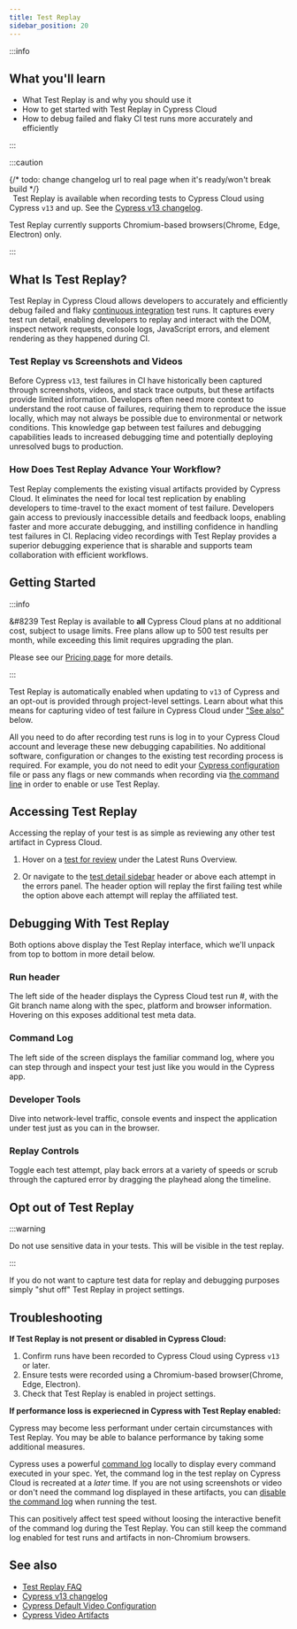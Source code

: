 ```yaml
---
title: Test Replay
sidebar_position: 20
---
```


:::info

## <Icon name="graduation-cap" /> What you'll learn

- What Test Replay is and why you should use it
- How to get started with Test Replay in Cypress Cloud
- How to debug failed and flaky CI test runs more accurately and efficiently

:::

:::caution

{/* todo: change changelog url to real page when it's ready/won't break build */} <br/>
&#8239;<Icon name="exclamation-triangle" /> Test Replay is available when recording tests to Cypress Cloud using Cypress `v13` and up. See the [Cypress v13 changelog](/guides/references/changelog#12-0-0).

Test Replay currently supports Chromium-based browsers(Chrome, Edge, Electron) only.

:::

## What Is Test Replay?

Test Replay in Cypress Cloud allows developers to accurately and efficiently debug failed and flaky [continuous integration](/guides/continuous-integration/introduction) test runs. It captures every test run detail, enabling developers to replay and interact with the DOM, inspect network requests, console logs, JavaScript errors, and element rendering as they happened during CI.

### Test Replay vs Screenshots and Videos

Before Cypress `v13`, test failures in CI have historically been captured through screenshots, videos, and stack trace outputs, but these artifacts provide limited information. Developers often need more context to understand the root cause of failures, requiring them to reproduce the issue locally, which may not always be possible due to environmental or network conditions. This knowledge gap between test failures and debugging capabilities leads to increased debugging time and potentially deploying unresolved bugs to production.

### How Does Test Replay Advance Your Workflow?

Test Replay complements the existing visual artifacts provided by Cypress Cloud. It eliminates the need for local test replication by enabling developers to time-travel to the exact moment of test failure. Developers gain access to previously inaccessible details and feedback loops, enabling faster and more accurate debugging, and instilling confidence in handling test failures in CI. Replacing video recordings with Test Replay provides a superior debugging experience that is sharable and supports team collaboration with efficient workflows.

## Getting Started

:::info

&#8239<Icon name="check-circle" /> Test Replay is available to **all** Cypress Cloud plans at no additional cost, subject to usage limits. Free plans allow up to 500 test results per month, while exceeding this limit requires upgrading the plan.

Please see our [Pricing page](https://www.cypress.io/pricing) for more details.

:::

Test Replay is automatically enabled when updating to `v13` of Cypress and an opt-out is provided through project-level settings. Learn about what this means for capturing video of test failure in Cypress Cloud under ["See also"](#See-also) below.

All you need to do after recording test runs is log in to your Cypress Cloud account and leverage these new debugging capabilities. No additional software, configuration or changes to the existing test recording process is required. For example, you do not need to edit your [Cypress configuration](/guides/references/configuration) file or pass any flags or new commands when recording via [the command line](/guides/guides/command-line#Commands) in order to enable or use Test Replay.

## Accessing Test Replay

Accessing the replay of your test is as simple as reviewing any other test artifact in Cypress Cloud.

1. Hover on a [test for review](/guides/cloud/debugging/recorded-runs#Tests-for-Review) under the Latest Runs Overview.

   <DocsImage
     src="/img/guides/cloud/test-replay/test-overview_magnified.jpg"
     alt="Run overview row"
   />

2. Or navigate to the [test detail sidebar](/guides/cloud/debugging/recorded-runs#Test-detail-sidebar) header or above each attempt in the errors panel. The header option will replay the first failing test while the option above each attempt will replay the affiliated test.

   <DocsImage
     src="/img/guides/cloud/test-replay/sidebar_magnified.png"
     alt="Run sidebar"
     width="60%"
   />

## Debugging With Test Replay

Both options above display the Test Replay interface, which we'll unpack from top to bottom in more detail below.

<DocsImage
  src="/img/guides/cloud/test-replay/replay-demo.gif"
  alt="Test Replay Demo"
/>

### Run header

The left side of the header displays the Cypress Cloud test run #, with the Git branch name along with the spec, platform and browser information. Hovering on this exposes additional test meta data.

<DocsImage
  src="/img/guides/cloud/test-replay/test-replay-header.jpg"
  alt="Test Replay header"
/>

### Command Log

The left side of the screen displays the familiar command log, where you can step through and inspect your test just like you would in the Cypress app.

<DocsImage
  src="/img/guides/cloud/test-replay/command-log.png"
  alt="Test Replay Developer Tools panel"
  width="60%"
/>

### Developer Tools

Dive into network-level traffic, console events and inspect the application under test just as you can in the browser.

<DocsImage
  src="/img/guides/cloud/test-replay/dev-tools.png"
  alt="Test Replay Developer Tools panel"
  width="60%"
/>

### Replay Controls

Toggle each test attempt, play back errors at a variety of speeds or scrub through the captured error by dragging the playhead along the timeline.

<DocsImage
  src="/img/guides/cloud/test-replay/scrubber.png"
  alt="Test Replay scrubber controls"
/>

## Opt out of Test Replay

:::warning

<Icon name="exclamation-triangle" /> Do not use sensitive data in your tests. This
will be visible in the test replay.

:::

If you do not want to capture test data for replay and debugging purposes simply "shut off" Test Replay in project settings.

<DocsImage
  src="/img/guides/cloud/test-replay/opt-out.png"
  alt="Test Replay opt-out controls"
/>

## Troubleshooting

**If Test Replay is not present or disabled in Cypress Cloud:**

1. Confirm runs have been recorded to Cypress Cloud using Cypress `v13` or later.
2. Ensure tests were recorded using a Chromium-based browser(Chrome, Edge, Electron).
3. Check that Test Replay is enabled in project settings.

**If performance loss is experiecned in Cypress with Test Replay enabled:**

Cypress may become less performant under certain circumstances with Test Replay. You may be able to balance performance by taking some additional measures.

Cypress uses a powerful [command log](/guides/core-concepts/cypress-app#Command-Log) locally to display every command executed in your spec. Yet, the command log in the test replay on Cypress Cloud is recreated at a _later_ time. If you are not using screenshots or video or don't need the command log displayed in these artifacts, you can [disable the command log](/guides/references/troubleshooting#Disable-the-Command-Log) when running the test.

This can positively affect test speed without loosing the interactive benefit of the command log during the Test Replay. You can still keep the command log enabled for test runs and artifacts in non-Chromium browsers.

## See also

- [Test Replay FAQ](/faq/questions/cloud-faq#Test-Replay)
- [Cypress v13 changelog](/guides/references/changelog#12-0-0)
- [Cypress Default Video Configuration](/guides/references/configuration#Videos)
- [Cypress Video Artifacts](/guides/guides/screenshots-and-videos#Videos)

